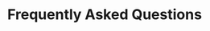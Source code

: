 ---
title: "Frequently Asked Questions"
description: "Frequently Asked Questions about Kaizntree"
---